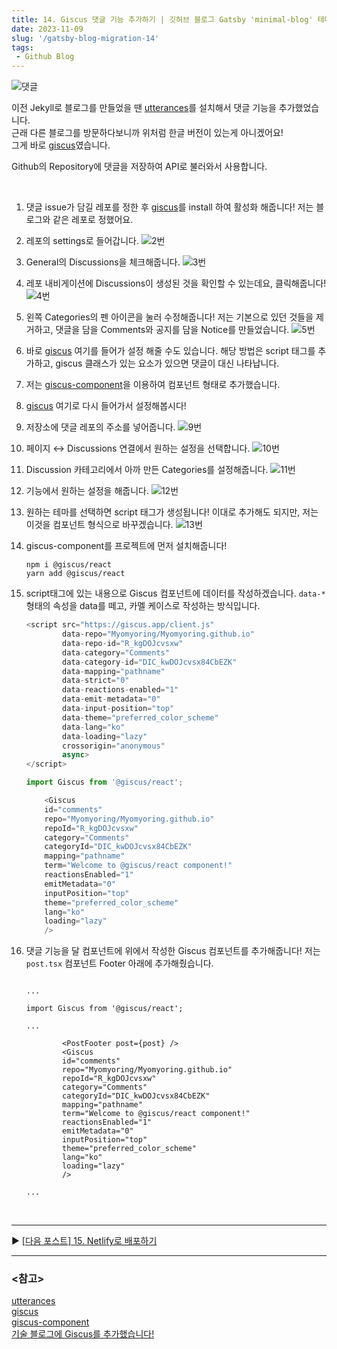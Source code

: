 ```yaml
---
title: 14. Giscus 댓글 기능 추가하기 | 깃허브 블로그 Gatsby 'minimal-blog' 테마로 마이그레이션 하기
date: 2023-11-09
slug: '/gatsby-blog-migration-14'
tags:
 - Github Blog
---
```


![댓글](./comment.png)

이전 Jekyll로 블로그를 만들었을 땐 [utterances](https://utteranc.es/)를 설치해서 댓글 기능을 추가했었습니다.   
근래 다른 블로그를 방문하다보니까 위처럼 한글 버전이 있는게 아니겠어요!   
그게 바로 [giscus](https://giscus.app/ko)였습니다.   

Github의 Repository에 댓글을 저장하여 API로 불러와서 사용합니다.   

<br />

1. 댓글 issue가 담길 레포를 정한 후 [giscus](https://github.com/apps/giscus)를 install 하여 활성화 해줍니다! 저는 블로그와 같은 레포로 정했어요.
2. 레포의 settings로 들어갑니다.
![2번](./comment_2.png)
3. General의 Discussions을 체크해줍니다.
![3번](./comment_3.png)
4. 레포 내비게이션에 Discussions이 생성된 것을 확인할 수 있는데요, 클릭해줍니다!
![4번](./comment_4.png)
5. 왼쪽 Categories의 펜 아이콘을 눌러 수정해줍니다! 저는 기본으로 있던 것들을 제거하고, 댓글을 담을 Comments와 공지를 담을 Notice를 만들었습니다.
![5번](./comment_5.png)
6. 바로 [giscus](https://giscus.app/ko) 여기를 들어가 설정 해줄 수도 있습니다. 해당 방법은 script 태그를 추가하고, giscus 클래스가 있는 요소가 있으면 댓글이 대신 나타납니다.
7. 저는 [giscus-component](https://github.com/giscus/giscus-component)을 이용하여 컴포넌트 형태로 추가했습니다.
8. [giscus](https://giscus.app/ko) 여기로 다시 들어가서 설정해봅시다!
9. 저장소에 댓글 레포의 주소를 넣어줍니다.
![9번](./comment_9.png)
10. 페이지 ↔️ Discussions 연결에서 원하는 설정을 선택합니다.
![10번](./comment_10.png)
11. Discussion 카테고리에서 아까 만든 Categories를 설정해줍니다.
![11번](./comment_11.png)
12. 기능에서 원하는 설정을 해줍니다.
![12번](./comment_12.png)
13. 원하는 테마를 선택하면 script 태그가 생성됩니다! 이대로 추가해도 되지만, 저는 이것을 컴포넌트 형식으로 바꾸겠습니다.
![13번](./comment_13.png)
15. giscus-component를 프로젝트에 먼저 설치해줍니다!
    ```
    npm i @giscus/react 
    yarn add @giscus/react 

    ```
16. script태그에 있는 내용으로 Giscus 컴포넌트에 데이터를 작성하겠습니다. `data-*` 형태의 속성을 data를 떼고, 카멜 케이스로 작성하는 방식입니다.

    ```js
    <script src="https://giscus.app/client.js"
            data-repo="Myomyoring/Myomyoring.github.io"
            data-repo-id="R_kgDOJcvsxw"
            data-category="Comments"
            data-category-id="DIC_kwDOJcvsx84CbEZK"
            data-mapping="pathname"
            data-strict="0"
            data-reactions-enabled="1"
            data-emit-metadata="0"
            data-input-position="top"
            data-theme="preferred_color_scheme"
            data-lang="ko"
            data-loading="lazy"
            crossorigin="anonymous"
            async>
    </script>

    import Giscus from '@giscus/react';

        <Giscus
        id="comments"
        repo="Myomyoring/Myomyoring.github.io"
        repoId="R_kgDOJcvsxw"
        category="Comments"
        categoryId="DIC_kwDOJcvsx84CbEZK"
        mapping="pathname"
        term="Welcome to @giscus/react component!"
        reactionsEnabled="1"
        emitMetadata="0"
        inputPosition="top"
        theme="preferred_color_scheme"
        lang="ko"
        loading="lazy"
        />
    ```

17. 댓글 기능을 달 컴포넌트에 위에서 작성한 Giscus 컴포넌트를 추가해줍니다! 저는 `post.tsx` 컴포넌트 Footer 아래에 추가해줬습니다.


    ```tsx title="src/@lekoarts/gatsby-theme-minimal-blog/component/post.tsx"

    ...

    import Giscus from '@giscus/react';

    ...

            <PostFooter post={post} />
            <Giscus
            id="comments"
            repo="Myomyoring/Myomyoring.github.io"
            repoId="R_kgDOJcvsxw"
            category="Comments"
            categoryId="DIC_kwDOJcvsx84CbEZK"
            mapping="pathname"
            term="Welcome to @giscus/react component!"
            reactionsEnabled="1"
            emitMetadata="0"
            inputPosition="top"
            theme="preferred_color_scheme"
            lang="ko"
            loading="lazy"
            />
    
    ...

    ```

<br/>

---

▶️ [[다음 포스트] 15. Netlify로 배포하기 ](/gatsby-blog-migration-15)

---
### \<참고>
[utterances](https://utteranc.es/)   
[giscus](https://giscus.app/ko)   
[giscus-component](https://github.com/giscus/giscus-component)   
[기술 블로그에 Giscus를 추가했습니다!](https://univdev.page/posts/add-giscus/)   
